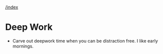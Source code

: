[[/index]]

= Deep Work =

* Carve out deepwork time when you can be distraction free. I like early mornings.
